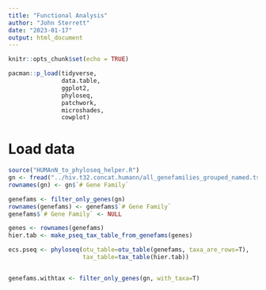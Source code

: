 ```yaml
---
title: "Functional Analysis"
author: "John Sterrett"
date: "2023-01-17"
output: html_document
---
```


```r
knitr::opts_chunk$set(echo = TRUE)

pacman::p_load(tidyverse,
               data.table,
               ggplot2,
               phyloseq,
               patchwork,
               microshades,
               cowplot)

```

# Load data
```r
source("HUMAnN_to_phyloseq_helper.R")
gn <- fread("../hiv.t32.concat.humann/all_genefamilies_grouped_named.tsv")
rownames(gn) <- gn$`# Gene Family`

genefams <- filter_only_genes(gn)
rownames(genefams) <- genefams$`# Gene Family`
genefams$`# Gene Family` <- NULL

genes <- rownames(genefams)
hier.tab <- make_pseq_tax_table_from_genefams(genes)

ecs.pseq <- phyloseq(otu_table=otu_table(genefams, taxa_are_rows=T), 
                     tax_table=tax_table(hier.tab))


genefams.withtax <- filter_only_genes(gn, with_taxa=T)
```


